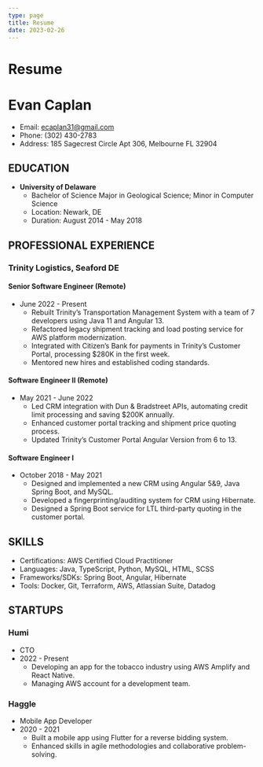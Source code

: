 ```yaml
---
type: page
title: Resume
date: 2023-02-26
---
```


# Resume
# Evan Caplan
- Email: ecaplan31@gmail.com
- Phone: (302) 430-2783
- Address: 185 Sagecrest Circle Apt 306, Melbourne FL 32904

## EDUCATION
- **University of Delaware**
  - Bachelor of Science Major in Geological Science; Minor in Computer Science
  - Location: Newark, DE
  - Duration: August 2014 - May 2018

## PROFESSIONAL EXPERIENCE
### Trinity Logistics, Seaford DE

#### Senior Software Engineer (Remote)
- June 2022 - Present
  - Rebuilt Trinity’s Transportation Management System with a team of 7 developers using Java 11 and Angular 13.
  - Refactored legacy shipment tracking and load posting service for AWS platform modernization.
  - Integrated with Citizen’s Bank for payments in Trinity’s Customer Portal, processing $280K in the first week.
  - Mentored new hires and established coding standards.

#### Software Engineer II (Remote)
- May 2021 - June 2022
  - Led CRM integration with Dun & Bradstreet APIs, automating credit limit processing and saving $200K annually.
  - Enhanced customer portal tracking and shipment price quoting process.
  - Updated Trinity’s Customer Portal Angular Version from 6 to 13.

#### Software Engineer I
- October 2018 - May 2021
  - Designed and implemented a new CRM using Angular 5&9, Java Spring Boot, and MySQL.
  - Developed a fingerprinting/auditing system for CRM using Hibernate.
  - Designed a Spring Boot service for LTL third-party quoting in the customer portal.

## SKILLS
- Certifications: AWS Certified Cloud Practitioner
- Languages: Java, TypeScript, Python, MySQL, HTML, SCSS
- Frameworks/SDKs: Spring Boot, Angular, Hibernate
- Tools: Docker, Git, Terraform, AWS, Atlassian Suite, Datadog

## STARTUPS
### Humi
- CTO
- 2022 - Present
  - Developing an app for the tobacco industry using AWS Amplify and React Native.
  - Managing AWS account for a development team.

### Haggle
- Mobile App Developer
- 2020 - 2021
  - Built a mobile app using Flutter for a reverse bidding system.
  - Enhanced skills in agile methodologies and collaborative problem-solving.



